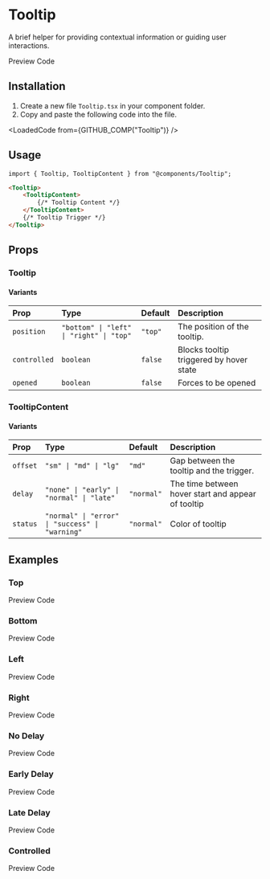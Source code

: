 
# Tooltip
A brief helper for providing contextual information or guiding user interactions.

<TabProvider defaultName="preview">
    <TabList>
        <TabTrigger name="preview">Preview</TabTrigger>
        <TabTrigger name="code">Code</TabTrigger>
    </TabList>
    <TabContent name="preview">
        <Story layout="centered">
            <TooltipDemo />
        </Story>
    </TabContent>
    <TabContent name="code">
        <LoadedCode from={GITHUB_COMP_PREVIEW("Tooltip")} />
    </TabContent>
</TabProvider>

## Installation

1. Create a new file `Tooltip.tsx` in your component folder.
2. Copy and paste the following code into the file.

<LoadedCode from={GITHUB_COMP("Tooltip")} />

## Usage

```tsx
import { Tooltip, TooltipContent } from "@components/Tooltip";
```

```html
<Tooltip>
    <TooltipContent>
        {/* Tooltip Content */}
    </TooltipContent>
    {/* Tooltip Trigger */}
</Tooltip>
```

## Props

### Tooltip

#### Variants

| Prop         | Type                                     | Default | Description                             |
|:-------------|:-----------------------------------------|:--------|:----------------------------------------|
| `position`   | `"bottom" \| "left" \| "right" \| "top"` | `"top"` | The position of the tooltip.            |
| `controlled` | `boolean`                                | `false` | Blocks tooltip triggered by hover state |
| `opened`     | `boolean`                                | `false` | Forces to be opened                     |

### TooltipContent

#### Variants

| Prop     | Type                                            | Default    | Description                                        |
|:---------|:------------------------------------------------|:-----------|:---------------------------------------------------|
| `offset` | `"sm" \| "md" \| "lg"`                          | `"md"`     | Gap between the tooltip and the trigger.           |
| `delay`  | `"none" \| "early" \| "normal" \| "late"`       | `"normal"` | The time between hover start and appear of tooltip |
| `status` | `"normal" \| "error" \| "success" \| "warning"` | `"normal"` | Color of tooltip                                   |

## Examples


### Top

<TabProvider defaultName="preview">
    <TabList>
        <TabTrigger name="preview">Preview</TabTrigger>
        <TabTrigger name="code">Code</TabTrigger>
    </TabList>
    <TabContent name="preview">
        <Story layout="centered">
            <Examples.Top />
        </Story>
    </TabContent>
    <TabContent name="code">
        <LoadedCode from={GITHUB_STORY("Tooltip", "Top")} />
    </TabContent>
</TabProvider>

### Bottom

<TabProvider defaultName="preview">
    <TabList>
        <TabTrigger name="preview">Preview</TabTrigger>
        <TabTrigger name="code">Code</TabTrigger>
    </TabList>
    <TabContent name="preview">
        <Story layout="centered">
            <Examples.Bottom />
        </Story>
    </TabContent>
    <TabContent name="code">
        <LoadedCode from={GITHUB_STORY("Tooltip", "Bottom")} />
    </TabContent>
</TabProvider>

### Left

<TabProvider defaultName="preview">
    <TabList>
        <TabTrigger name="preview">Preview</TabTrigger>
        <TabTrigger name="code">Code</TabTrigger>
    </TabList>
    <TabContent name="preview">
        <Story layout="centered">
            <Examples.Left />
        </Story>
    </TabContent>
    <TabContent name="code">
        <LoadedCode from={GITHUB_STORY("Tooltip", "Left")} />
    </TabContent>
</TabProvider>

### Right

<TabProvider defaultName="preview">
    <TabList>
        <TabTrigger name="preview">Preview</TabTrigger>
        <TabTrigger name="code">Code</TabTrigger>
    </TabList>
    <TabContent name="preview">
        <Story layout="centered">
            <Examples.Right />
        </Story>
    </TabContent>
    <TabContent name="code">
        <LoadedCode from={GITHUB_STORY("Tooltip", "Right")} />
    </TabContent>
</TabProvider>

### No Delay

<TabProvider defaultName="preview">
  <TabList>
    <TabTrigger name={"preview"}>Preview</TabTrigger>
    <TabTrigger name={"code"}>Code</TabTrigger>
  </TabList>
  <TabContent name="preview">
    <Story layout="centered">
      <Examples.NoDelay />
    </Story>
  </TabContent>
  <TabContent name="code">
    <LoadedCode from={GITHUB_STORY("Tooltip", "NoDelay")} />
  </TabContent>
</TabProvider>

### Early Delay

<TabProvider defaultName="preview">
  <TabList>
    <TabTrigger name={"preview"}>Preview</TabTrigger>
    <TabTrigger name={"code"}>Code</TabTrigger>
  </TabList>
  <TabContent name="preview">
    <Story layout="centered">
      <Examples.EarlyDelay />
    </Story>
  </TabContent>
  <TabContent name="code">
    <LoadedCode from={GITHUB_STORY("Tooltip", "EarlyDelay")} />
  </TabContent>
</TabProvider>

### Late Delay

<TabProvider defaultName="preview">
  <TabList>
    <TabTrigger name={"preview"}>Preview</TabTrigger>
    <TabTrigger name={"code"}>Code</TabTrigger>
  </TabList>
  <TabContent name="preview">
    <Story layout="centered">
      <Examples.LateDelay />
    </Story>
  </TabContent>
  <TabContent name="code">
    <LoadedCode from={GITHUB_STORY("Tooltip", "LateDelay")} />
  </TabContent>
</TabProvider>

### Controlled

<TabProvider defaultName="preview">
  <TabList>
    <TabTrigger name={"preview"}>Preview</TabTrigger>
    <TabTrigger name={"code"}>Code</TabTrigger>
  </TabList>
  <TabContent name={"preview"}>
    <Story layout={"centered"}>
      <Examples.Controlled />
    </Story>
  </TabContent>
  <TabContent name={"code"}>
    <LoadedCode from={GITHUB_STORY("Tooltip", "Controlled")} />
  </TabContent>
</TabProvider>